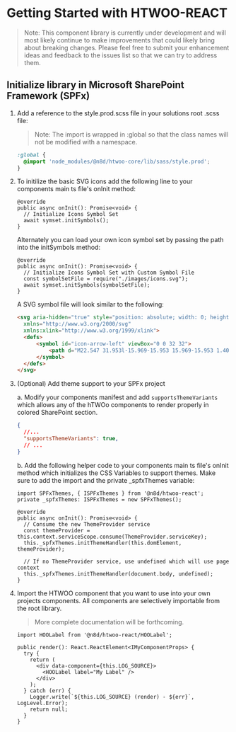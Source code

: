 
<Meta title="Introduction/Getting Started" />

# Getting Started with HTWOO-REACT

>Note: This component library is currently under development and will most likely continue to make improvements that could likely bring about breaking changes.  Please feel free to submit your enhancement ideas and feedback to the issues list so that we can try to address them.

## Initialize library in Microsoft SharePoint Framework (SPFx)

1. Add a reference to the style.prod.scss file in your solutions root .scss file:
    >Note: The import is wrapped in :global so that the class names will not be modified with a namespace.

    ```SCSS
    :global {
      @import 'node_modules/@n8d/htwoo-core/lib/sass/style.prod';
    }
    ```

1. To initilize the basic SVG icons add the following line to your components main ts file's onInit method:

    ```TS
    @override
    public async onInit(): Promise<void> {
      // Initialize Icons Symbol Set
      await symset.initSymbols();
    }
    ```

    Alternately you can load your own icon symbol set by passing the path into the initSymbols method:
  
    ```TS
    @override
    public async onInit(): Promise<void> {
      // Initialize Icons Symbol Set with Custom Symbol File
      const symbolSetFile = require("./images/icons.svg");
      await symset.initSymbols(symbolSetFile);
    }
    ```

    A SVG symbol file will look similar to the following:

    ```HTML
    <svg aria-hidden="true" style="position: absolute; width: 0; height: 0; overflow: hidden;" version="1.1"
      xmlns="http://www.w3.org/2000/svg"
      xmlns:xlink="http://www.w3.org/1999/xlink">
      <defs>
          <symbol id="icon-arrow-left" viewBox="0 0 32 32">
              <path d="M22.547 31.953l-15.969-15.953 15.969-15.953 1.406 1.406-14.531 14.547 14.531 14.547-1.406 1.406z"></path>
          </symbol>
      </defs>
    </svg>
    ```

1. (Optional) Add theme support to your SPFx project

    a. Modify your components manifest and add `supportsThemeVariants` which allows any of the hTWOo components to render properly in colored SharePoint section.

      ```JSON
      { 
        //...
        "supportsThemeVariants": true,
        // ...
      }
      ```

    b. Add the following helper code to your components main ts file's onInit method which initializes the CSS Variables to support themes. Make sure to add the import and the private _spfxThemes variable:

    ```TS
    import SPFxThemes, { ISPFxThemes } from '@n8d/htwoo-react';
    private _spfxThemes: ISPFxThemes = new SPFxThemes();

    @override
    public async onInit(): Promise<void> {
      // Consume the new ThemeProvider service
      const themeProvider = this.context.serviceScope.consume(ThemeProvider.serviceKey);
      this._spfxThemes.initThemeHandler(this.domElement, themeProvider);

      // If no ThemeProvider service, use undefined which will use page context
      this._spfxThemes.initThemeHandler(document.body, undefined);
    }
    ```

1. Import the HTWOO component that you want to use into your own projects components. All components are selectively importable from the root library. 
    >More complete documentation will be forthcoming.

    ```TS
    import HOOLabel from '@n8d/htwoo-react/HOOLabel';
    
    public render(): React.ReactElement<IMyComponentProps> {
      try {
        return (
          <div data-component={this.LOG_SOURCE}>
            <HOOLabel label="My Label" />
          </div>
        );
      } catch (err) {
        Logger.write(`${this.LOG_SOURCE} (render) - ${err}`, LogLevel.Error);
        return null;
      }
    }
    ```

